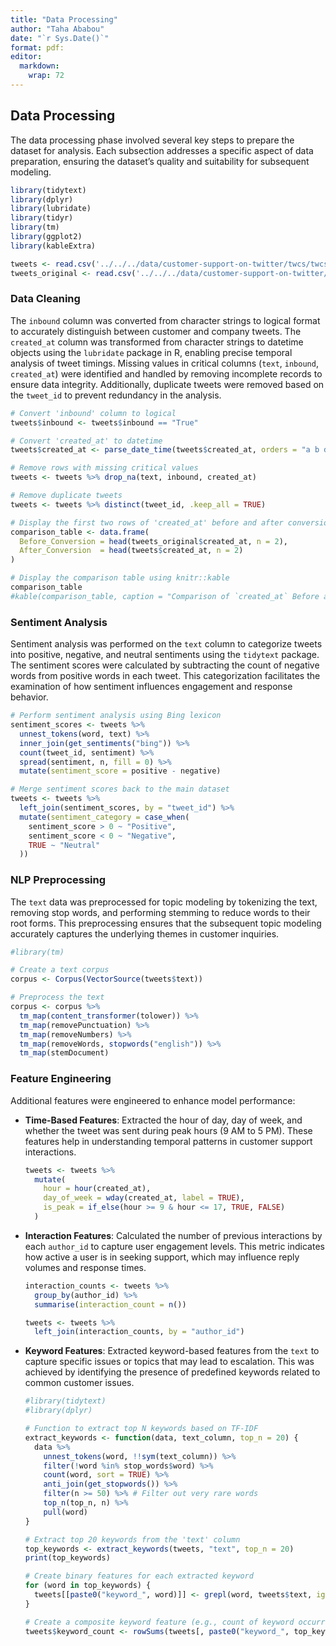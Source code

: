 ```yaml
---
title: "Data Processing"
author: "Taha Ababou"
date: "`r Sys.Date()`"
format: pdf:
editor: 
  markdown: 
    wrap: 72
---
```


## Data Processing

The data processing phase involved several key steps to prepare the dataset for analysis. Each subsection addresses a specific aspect of data preparation, ensuring the dataset's quality and suitability for subsequent modeling.

```r
library(tidytext)
library(dplyr)
library(lubridate)
library(tidyr)
library(tm)
library(ggplot2)
library(kableExtra)
```

```r
tweets <- read.csv('../../../data/customer-support-on-twitter/twcs/twcs.csv')
tweets_original <- read.csv('../../../data/customer-support-on-twitter/twcs/twcs.csv')
```

### Data Cleaning

The `inbound` column was converted from character strings to logical format to accurately distinguish between customer and company tweets. The `created_at` column was transformed from character strings to datetime objects using the `lubridate` package in R, enabling precise temporal analysis of tweet timings. Missing values in critical columns (`text`, `inbound`, `created_at`) were identified and handled by removing incomplete records to ensure data integrity. Additionally, duplicate tweets were removed based on the `tweet_id` to prevent redundancy in the analysis.

```r
# Convert 'inbound' column to logical
tweets$inbound <- tweets$inbound == "True"

# Convert 'created_at' to datetime
tweets$created_at <- parse_date_time(tweets$created_at, orders = "a b d H:M:S z Y")

# Remove rows with missing critical values
tweets <- tweets %>% drop_na(text, inbound, created_at)

# Remove duplicate tweets
tweets <- tweets %>% distinct(tweet_id, .keep_all = TRUE)
```

```r
# Display the first two rows of 'created_at' before and after conversion
comparison_table <- data.frame(
  Before_Conversion = head(tweets_original$created_at, n = 2),
  After_Conversion  = head(tweets$created_at, n = 2)
)

# Display the comparison table using knitr::kable
comparison_table
#kable(comparison_table, caption = "Comparison of `created_at` Before and After Conversion")
```

### Sentiment Analysis

Sentiment analysis was performed on the `text` column to categorize tweets into positive, negative, and neutral sentiments using the `tidytext` package. The sentiment scores were calculated by subtracting the count of negative words from positive words in each tweet. This categorization facilitates the examination of how sentiment influences engagement and response behavior.

```r
# Perform sentiment analysis using Bing lexicon
sentiment_scores <- tweets %>%
  unnest_tokens(word, text) %>%
  inner_join(get_sentiments("bing")) %>%
  count(tweet_id, sentiment) %>%
  spread(sentiment, n, fill = 0) %>%
  mutate(sentiment_score = positive - negative)

# Merge sentiment scores back to the main dataset
tweets <- tweets %>%
  left_join(sentiment_scores, by = "tweet_id") %>%
  mutate(sentiment_category = case_when(
    sentiment_score > 0 ~ "Positive",
    sentiment_score < 0 ~ "Negative",
    TRUE ~ "Neutral"
  ))
```

### NLP Preprocessing

The `text` data was preprocessed for topic modeling by tokenizing the text, removing stop words, and performing stemming to reduce words to their root forms. This preprocessing ensures that the subsequent topic modeling accurately captures the underlying themes in customer inquiries.

```r
#library(tm)

# Create a text corpus
corpus <- Corpus(VectorSource(tweets$text))

# Preprocess the text
corpus <- corpus %>%
  tm_map(content_transformer(tolower)) %>%
  tm_map(removePunctuation) %>%
  tm_map(removeNumbers) %>%
  tm_map(removeWords, stopwords("english")) %>%
  tm_map(stemDocument)
```

### Feature Engineering

Additional features were engineered to enhance model performance:

-   **Time-Based Features**: Extracted the hour of day, day of week, and whether the tweet was sent during peak hours (9 AM to 5 PM). These features help in understanding temporal patterns in customer support interactions.

    ```r
    tweets <- tweets %>%
      mutate(
        hour = hour(created_at),
        day_of_week = wday(created_at, label = TRUE),
        is_peak = if_else(hour >= 9 & hour <= 17, TRUE, FALSE)
      )
    ```

-   **Interaction Features**: Calculated the number of previous interactions by each `author_id` to capture user engagement levels. This metric indicates how active a user is in seeking support, which may influence reply volumes and response times.

    ```r
    interaction_counts <- tweets %>%
      group_by(author_id) %>%
      summarise(interaction_count = n())

    tweets <- tweets %>%
      left_join(interaction_counts, by = "author_id")
    ```

-   **Keyword Features**: Extracted keyword-based features from the `text` to capture specific issues or topics that may lead to escalation. This was achieved by identifying the presence of predefined keywords related to common customer issues.

    ```r
    #library(tidytext)
    #library(dplyr)

    # Function to extract top N keywords based on TF-IDF
    extract_keywords <- function(data, text_column, top_n = 20) {
      data %>%
        unnest_tokens(word, !!sym(text_column)) %>%
        filter(!word %in% stop_words$word) %>%
        count(word, sort = TRUE) %>%
        anti_join(get_stopwords()) %>%
        filter(n >= 50) %>% # Filter out very rare words
        top_n(top_n, n) %>%
        pull(word)
    }

    # Extract top 20 keywords from the 'text' column
    top_keywords <- extract_keywords(tweets, "text", top_n = 20)
    print(top_keywords)

    # Create binary features for each extracted keyword
    for (word in top_keywords) {
      tweets[[paste0("keyword_", word)]] <- grepl(word, tweets$text, ignore.case = TRUE)
    }

    # Create a composite keyword feature (e.g., count of keyword occurrences)
    tweets$keyword_count <- rowSums(tweets[, paste0("keyword_", top_keywords)])
    ```
